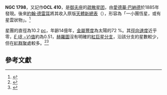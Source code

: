 {{NGCInfoBox|REFPHOTO = [[File:NGC_1798_DSS.jpg|300px]]|NGCID=NGC 1798|發現者=愛德華·愛默生·巴納德|發現日期=1885年|其他編號=OCL 410|曆元=J2000.0|赤經=5時11分39.3秒
|赤緯=47°41'44"|星座=御夫座|星體=疏散星团|星等=10|表面亮度=|藍等=}}

'''NGC 1798'''，又記作'''OCL 410'''，是[[御夫座|御夫座]]的[[疏散星团|疏散星团]]，由[[愛德華·愛默生·巴納德|愛德華·巴納德]]於1885年發現。後來[[約翰·德雷耳|約翰·德雷耳]]將其收入原版[[NGC天體表|天體新總表]]（{{lang|en|NGC}}），形容為「一小團恆星，或有星雲狀物」。<ref name=":0222222">{{Cite web|language=en|url=http://cseligman.com/text/atlas/ngc17a.htm#1798|title=New General Catalog Objects: NGC 1750 - 1799|last=Seligman|first=Courtney|website=cseligman.com|date=|publisher=|access-date=2022-03-11|archive-date=2018-10-13|archive-url=https://web.archive.org/web/20181013181508/http://cseligman.com/text/atlas/ngc17a.htm#1798}}</ref>

星團的直徑為10.2 [[秒差距|pc]]，年齡14億年，[[金屬量|金屬豐度]]為太陽的72 %。其[[徑向速度|徑向速度]]近乎零，[[色指數|''E'' (''B'' −''V'')值]]約為0.51，[[赫羅圖|赫羅圖]]沒有明確的[[紅巨星分支|紅巨星分支]]，沿該分支的星數較少，但在[[紅群聚|紅群聚]]處較多。<ref>{{cite journal|url =http://adsabs.harvard.edu/abs/1999astro.ph..1140P|first1 =Hong Soo|last1= Park|first2 = Myung Gyoon |last2 = Lee|title =UBVI CCD photometry of two old open clusters NGC 1798 and NGC 2192|date =1999-01-01|journal = Monthly Notices of the Royal Astronomical Society|volume = 304|issue = 4|pages = 883–892|arxiv = astro-ph/9901140|language = en}}</ref><ref>{{cite journal |url =http://adsabs.harvard.edu/abs/2012A%26A...544A.109C|first=R.|last = Carrera|title =Radial velocities and metallicities from infrared Ca II triplet spectroscopy of open clusters . Berkeley 26, Berkeley 70, NGC 1798, and NGC 2266|date =2012-08-01|journal =Astronomy and Astrophysics|volume =544|page =A109|issn=0004-6361|doi=10.1051/0004-6361/201219625|language = en}}</ref>

== 參考文獻 ==
{{reflist}}

{{NGCReference|1798}}
{{Catalogs|NGC=1798}}